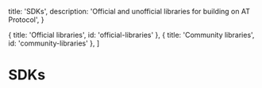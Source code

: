 
  title: 'SDKs',
  description:
    'Official and unofficial libraries for building on AT Protocol',
}

  { title: 'Official libraries', id: 'official-libraries' },
  { title: 'Community libraries', id: 'community-libraries' },
]

# SDKs

<Libraries includeStatuses />